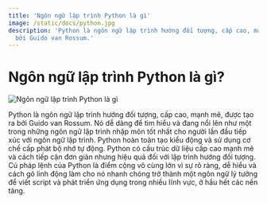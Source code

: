 ```yaml
---
title: 'Ngôn ngữ lập trình Python là gì'
image: /static/docs/python.jpg
description: 'Python là ngôn ngữ lập trình hướng đối tượng, cấp cao, mạnh mẽ, được tạo ra
  bởi Guido van Rossum.'
---
```


# Ngôn ngữ lập trình Python là gì?

![Ngôn ngữ lập trình Python là gì](/static/docs/python.jpg)

Python là ngôn ngữ lập trình hướng đối tượng, cấp cao, mạnh mẽ, được tạo ra bởi
Guido van Rossum. Nó dễ dàng để tìm hiểu và đang nổi lên như một trong những
ngôn ngữ lập trình nhập môn tốt nhất cho người lần đầu tiếp xúc với ngôn ngữ lập
trình. Python hoàn toàn tạo kiểu động và sử dụng cơ chế cấp phát bộ nhớ tự động.
Python có cấu trúc dữ liệu cấp cao mạnh mẽ và cách tiếp cận đơn giản nhưng hiệu
quả đối với lập trình hướng đối tượng. Cú pháp lệnh của Python là điểm cộng vô
cùng lớn vì sự rõ ràng, dễ hiểu và cách gõ linh động làm cho nó nhanh chóng trở
thành một ngôn ngữ lý tưởng để viết script và phát triển ứng dụng trong nhiều
lĩnh vực, ở hầu hết các nền tảng.
